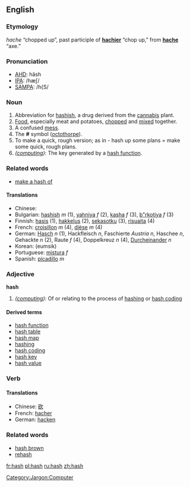 ==English==
=== Etymology ===
{{OF.}} ''hache'' “chopped up”, past participle of '''[[hachier]]''' “chop up,” from '''[[hache]]''' “axe.”

===Pronunciation===
*[[w:AHD|AHD]]: hăsh
*[[w:IPA|IPA]]: /hæʃ/
*[[w:SAMPA|SAMPA]]: /h{S/

===Noun===
# Abbreviation for [[hashish]], a drug derived from the [[cannabis]] plant.
# [[Food]], especially meat and potatoes, [[chop]]ped and [[mix]]ed together.
# A confused [[mess]].
# The '''#''' symbol ([[octothorpe]]).
# To make a quick, rough version; as in - hash up some plans = make some quick, rough plans.
# ''([[:Category:Jargon:Computer|computing]])'': The key generated by a [[hash function]].

===Related words===
*[[make a hash of]]

====Translations====
*Chinese: [[]]
*Bulgarian: [[hashish]] ''m'' (1), [[yahniya]] ''f'' (2), [[kasha]] ''f'' (3), [[b"rkotiya]] ''f'' (3)
*Finnish: [[hasis]] (1), [[hakkelus]] (2), [[sekasotku]] (3), [[risuaita]] (4)
*French: [[croisillon]] ''m'' (4), [[dièse]] ''m'' (4)
*German: [[Hasch]] ''n'' (1), Hackfleisch ''n'', Faschierte ''Austria'' ''n'', Haschee ''n'', Gehackte ''n'' (2), Raute ''f'' (4), Doppelkreuz ''n'' (4), [[Durcheinander]] ''n''
*Korean: [[]] (eumsik)
*Portuguese: [[mistura]] ''f''
*Spanish: [[picadillo]] ''m''

=== Adjective ===
'''hash'''

# ''([[:Category:Jargon:Computer|computing]])'': Of or relating to the process of [[hashing]] or [[hash coding]]

==== Derived terms ====
*[[hash function]]
*[[hash table]]
*[[hash map]]
*[[hashing]]
*[[hash coding]]
*[[hash key]]
*[[hash value]]

===Verb===
{{sectstub}}
====Translations====
*Chinese: [[砍]]
*French: [[hacher]]
*German: [[hacken]]


===Related words===
*[[hash brown]]
*[[rehash]]

[[Category:Jargon:Computer]]

[[fr:hash]]
[[pl:hash]]
[[ru:hash]]
[[zh:hash]]